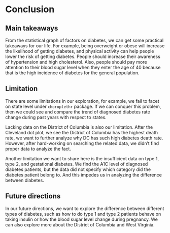# Conclusion

## Main takeaways
From the statistical graph of factors on diabetes, we can get some practical takeaways for our life. For example, being overweight or obese will increase the likelihood of getting diabetes, and physical activity can help people lower the risk of getting diabetes. People should increase their awareness of hypertension and high cholesterol. Also, people should pay more attention to their blood sugar level when they enter the age of 40 because that is the high incidence of diabetes for the general population.

## Limitation
There are some limitations in our exploration, for example, we fail to facet on state level under `choroplethr` package. If we can conquer this problem, then we could see and compare the trend of diagnosed diabetes rate change during past years with respect to states.  

Lacking data on the District of Columbia is also our limitation. After the Cleveland dot plot, we see the District of Columbia has the highest death rate, we want to further analyze why DC has such high diabetes death rate. However, after hard-working on searching the related data, we didn’t find proper data to analyze the fact.  

Another limitation we want to share here is the insufficient data on type 1, type 2, and gestational diabetes. We find the A1C level of diagnosed diabetes patients, but the data did not specify which category did the diabetes patient belong to. And this impedes us in analyzing the difference between diabetes.  

## Future directions
In our future directions, we want to explore the difference between different types of diabetes, such as how to do type 1 and type 2 patients behave on taking insulin or how the blood sugar level change during pregnancy. We can also explore more about the District of Columbia and West Virginia.  

